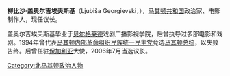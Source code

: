 '''柳比沙·盖奥尔吉埃夫斯基'''（Ljubiša Georgievski，{{bd|1937年|catIdx=Georgievski, Ljubiša}}），[[马其顿共和国|马其顿共和国]]政治家、电影制作人，现任议长。

盖奥尔吉埃夫斯基毕业于[[贝尔格莱德|贝尔格莱德]]戏剧广播影视学院，后曾执导过多部电影和戏剧。1994年曾代表[[马其顿内部革命组织民族统一民主党|马其顿内部革命组织民族统一民主党]]竞选[[马其顿总统|马其顿总统]]，以失败告终。后曾任驻[[保加利亚|保加利亚]]大使，2006年7月当选议长。

{{Europe-poli-bio-stub}}

[[Category:北马其顿政治人物|Category:北马其顿政治人物]]